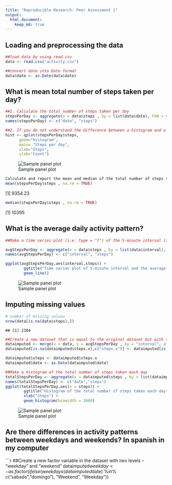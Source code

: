 ```yaml
---
title: "Reproducible Research: Peer Assessment 1"
output: 
  html_document:
    keep_md: true
---
```



## Loading and preprocessing the data
```r
##load data by using read.csv
data <- read.csv("activity.csv")

##convert date into Date format
data$date <- as.Date(data$date)
```

## What is mean total number of steps taken per day?
```r
##1. Calculate the total number of steps taken per day
stepsPerDay <- aggregate(x = data$steps , by = list(data$date), FUN = sum ,na.rm=TRUE)
names(stepsPerDay) <- c("date", "steps")

##2. If you do not understand the difference between a histogram and a barplot, research the difference between them. Make a histogram of the total number of steps taken each day
hist <- qplot(stepsPerDay$steps, 
      geom="histogram",
      main= "Steps per day",
      xlab="Steps",
      ylab="Count")


```      
![Sample panel plot](instructions_fig/hist1.png) 
```r
Calculate and report the mean and median of the total number of steps taken per day
mean(stepsPerDay$steps , na.rm = TRUE)
```
[1] 9354.23


```r
median(stepsPerDay$steps , na.rm = TRUE)
```
[1] 10395


## What is the average daily activity pattern?

```r
##Make a time series plot (i.e. type = "l") of the 5-minute interval (x-axis) and the average number of steps taken, averaged across all days (y-axis)

avgStepsPerDay <- aggregate(x = data$steps , by = list(data$interval), FUN = mean ,na.rm=TRUE)
names(avgStepsPerDay) <- c("interval", "steps")

ggplot(avgStepsPerDay,aes(interval,steps)) +
        ggtitle("Time series plot of 5-minute interval and the average number of steps taken") +
        geom_line()

```

![Sample panel plot](instructions_fig/hist2.png) 

## Imputing missing values

```r
# number of missing values
nrow(data[is.na(data$steps),])
```

```
## [1] 2304
```

```r
##Create a new dataset that is equal to the original dataset but with the missing data filled in
dataimputed <- merge(x = data, y = avgStepsPerDay , by = "interval", all.x = TRUE)
dataimputed[is.na(dataimputed$steps.x),c("steps.x")] <- dataimputed[is.na(dataimputed$steps.x),c("steps.y")]

dataimputed$steps <- dataimputed$steps.x
dataimputed$date <- as.Date(dataimputed$date)

##Make a histogram of the total number of steps taken each day
totalStepsPerDay <- aggregate(x = dataimputed$steps , by = list(dataimputed$date), FUN = sum ,na.rm=TRUE)
names(totalStepsPerDay) <- c("date","steps")
ggplot(totalStepsPerDay,aes(x = steps)) +
        ggtitle("Histogram of the total number of steps taken each day") +
        xlab("Steps") +
        geom_histogram(binwidth = 2000)
```

![Sample panel plot](instructions_fig/hist3.png) 

## Are there differences in activity patterns between weekdays and weekends? In spanish in my computer
```r
##Create a new factor variable in the dataset with two levels – “weekday” and “weekend”
dataimputed$weekday <- as.factor(ifelse(weekdays(dataimputed$date) %in% c("sabado","domingo"), "Weekend", "Weekday"))
